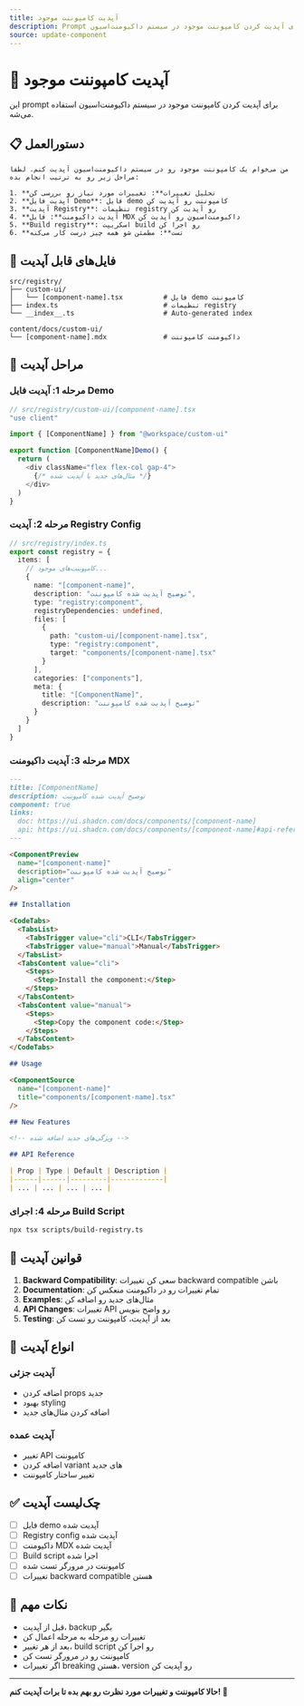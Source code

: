 ```yaml
---
title: آپدیت کامپوننت موجود
description: Prompt برای آپدیت کردن کامپوننت موجود در سیستم داکیومنت‌اسیون
source: update-component
---
```


# 🔄 آپدیت کامپوننت موجود

این prompt برای آپدیت کردن کامپوننت موجود در سیستم داکیومنت‌اسیون استفاده می‌شه.

## 📋 دستورالعمل

```
من می‌خوام یک کامپوننت موجود رو در سیستم داکیومنت‌اسیون آپدیت کنم. لطفا مراحل زیر رو به ترتیب انجام بده:

1. **تحلیل تغییرات**: تغییرات مورد نیاز رو بررسی کن
2. **آپدیت فایل Demo**: فایل demo کامپوننت رو آپدیت کن
3. **آپدیت Registry**: تنظیمات registry رو آپدیت کن
4. **آپدیت داکیومنت**: فایل MDX داکیومنت‌اسیون رو آپدیت کن
5. **Build registry**: اسکریپت build رو اجرا کن
6. **تست**: مطمئن شو همه چیز درست کار می‌کنه
```

## 📁 فایل‌های قابل آپدیت

```
src/registry/
├── custom-ui/
│   └── [component-name].tsx          # فایل demo کامپوننت
├── index.ts                          # تنظیمات registry
└── __index__.ts                      # Auto-generated index

content/docs/custom-ui/
└── [component-name].mdx              # داکیومنت کامپوننت
```

## 🔧 مراحل آپدیت

### مرحله 1: آپدیت فایل Demo

```typescript
// src/registry/custom-ui/[component-name].tsx
"use client"

import { [ComponentName] } from "@workspace/custom-ui"

export function [ComponentName]Demo() {
  return (
    <div className="flex flex-col gap-4">
      {/* مثال‌های جدید یا آپدیت شده */}
    </div>
  )
}
```

### مرحله 2: آپدیت Registry Config

```typescript
// src/registry/index.ts
export const registry = {
  items: [
    // کامپوننت‌های موجود...
    {
      name: "[component-name]",
      description: "توضیح آپدیت شده کامپوننت",
      type: "registry:component",
      registryDependencies: undefined,
      files: [
        {
          path: "custom-ui/[component-name].tsx",
          type: "registry:component",
          target: "components/[component-name].tsx"
        }
      ],
      categories: ["components"],
      meta: {
        title: "[ComponentName]",
        description: "توضیح آپدیت شده کامپوننت"
      }
    }
  ]
}
```

### مرحله 3: آپدیت داکیومنت MDX

```markdown
---
title: [ComponentName]
description: توضیح آپدیت شده کامپوننت
component: true
links:
  doc: https://ui.shadcn.com/docs/components/[component-name]
  api: https://ui.shadcn.com/docs/components/[component-name]#api-reference
---

<ComponentPreview
  name="[component-name]"
  description="توضیح آپدیت شده کامپوننت"
  align="center"
/>

## Installation

<CodeTabs>
  <TabsList>
    <TabsTrigger value="cli">CLI</TabsTrigger>
    <TabsTrigger value="manual">Manual</TabsTrigger>
  </TabsList>
  <TabsContent value="cli">
    <Steps>
      <Step>Install the component:</Step>
    </Steps>
  </TabsContent>
  <TabsContent value="manual">
    <Steps>
      <Step>Copy the component code:</Step>
    </Steps>
  </TabsContent>
</CodeTabs>

## Usage

<ComponentSource
  name="[component-name]"
  title="components/[component-name].tsx"
/>

## New Features

<!-- ویژگی‌های جدید اضافه شده -->

## API Reference

| Prop | Type | Default | Description |
|------|------|---------|-------------|
| ... | ... | ... | ... |
```

### مرحله 4: اجرای Build Script

```bash
npx tsx scripts/build-registry.ts
```

## 📝 قوانین آپدیت

1. **Backward Compatibility**: سعی کن تغییرات backward compatible باشن
2. **Documentation**: تمام تغییرات رو در داکیومنت منعکس کن
3. **Examples**: مثال‌های جدید رو اضافه کن
4. **API Changes**: تغییرات API رو واضح بنویس
5. **Testing**: بعد از آپدیت، کامپوننت رو تست کن

## 🎯 انواع آپدیت

### آپدیت جزئی
- اضافه کردن props جدید
- بهبود styling
- اضافه کردن مثال‌های جدید

### آپدیت عمده
- تغییر API کامپوننت
- اضافه کردن variant های جدید
- تغییر ساختار کامپوننت

## ✅ چک‌لیست آپدیت

- [ ] فایل demo آپدیت شده
- [ ] Registry config آپدیت شده
- [ ] داکیومنت MDX آپدیت شده
- [ ] Build script اجرا شده
- [ ] کامپوننت در مرورگر تست شده
- [ ] تغییرات backward compatible هستن

## 🚨 نکات مهم

- قبل از آپدیت، backup بگیر
- تغییرات رو مرحله به مرحله اعمال کن
- بعد از هر تغییر، build script رو اجرا کن
- کامپوننت رو در مرورگر تست کن
- اگر تغییرات breaking هستن، version رو آپدیت کن

---

**حالا کامپوننت و تغییرات مورد نظرت رو بهم بده تا برات آپدیت کنم! 🔄**
